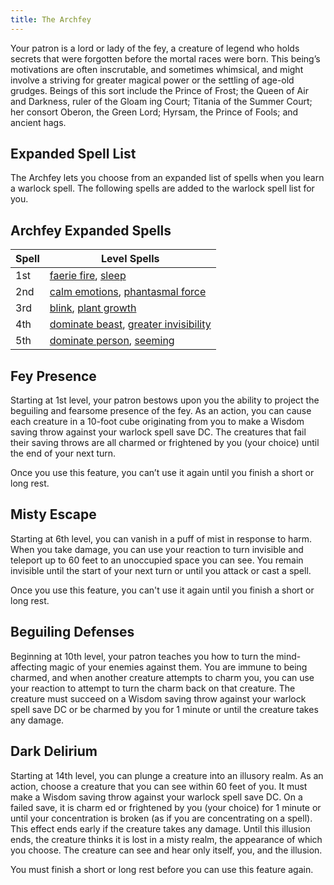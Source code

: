 ```yaml
---
title: The Archfey
---
```


Your patron is a lord or lady of the fey, a creature of legend who holds secrets that were forgotten before the mortal races were born. This being’s motivations are often inscrutable, and sometimes whimsical, and might involve a striving for greater magical power or the settling of age-old grudges. Beings of this sort include the Prince of Frost; the Queen of Air and Darkness, ruler of the Gloam ing Court; Titania of the Summer Court; her consort Oberon, the Green Lord; Hyrsam, the Prince of Fools; and ancient hags.

## Expanded Spell List

The Archfey lets you choose from an expanded list of spells when you learn a warlock spell. The following spells are added to the warlock spell list for you.

## Archfey Expanded Spells

| Spell | Level Spells                                                                                                                               |
| ----- | ------------------------------------------------------------------------------------------------------------------------------------------ |
| 1st   | [faerie fire](_/kompendium/dnd5/spells?name=faerie+fire), [sleep](_/kompendium/dnd5/spells?name=sleep)                                     |
| 2nd   | [calm emotions](_/kompendium/dnd5/spells?name=calm+emotions), [phantasmal force](_/kompendium/dnd5/spells?name=phantasmal+force)           |
| 3rd   | [blink](_/kompendium/dnd5/spells?name=blink), [plant growth](_/kompendium/dnd5/spells?name=plant+growth)                                   |
| 4th   | [dominate beast](_/kompendium/dnd5/spells?name=dominate+beast), [greater invisibility](_/kompendium/dnd5/spells?name=greater+invisibility) |
| 5th   | [dominate person](_/kompendium/dnd5/spells?name=dominate+person), [seeming](_/kompendium/dnd5/spells?name=seeming)                         |

## Fey Presence

Starting at 1st level, your patron bestows upon you the ability to project the beguiling and fearsome presence of the fey. As an action, you can cause each creature in a 10-foot cube originating from you to make a Wisdom saving throw against your warlock spell save DC. The creatures that fail their saving throws are all charmed or frightened by you (your choice) until the end of your next turn.

Once you use this feature, you can’t use it again until you finish a short or long rest.

## Misty Escape

Starting at 6th level, you can vanish in a puff of mist in response to harm. When you take damage, you can use your reaction to turn invisible and teleport up to 60 feet to an unoccupied space you can see. You remain invisible until the start of your next turn or until you attack or cast a spell.

Once you use this feature, you can't use it again until you finish a short or long rest.

## Beguiling Defenses

Beginning at 10th level, your patron teaches you how to turn the mind-affecting magic of your enemies against them. You are immune to being charmed, and when another creature attempts to charm you, you can use your reaction to attempt to turn the charm back on that creature. The creature must succeed on a Wisdom saving throw against your warlock spell save DC or be charmed by you for 1 minute or until the creature takes any damage.

## Dark Delirium

Starting at 14th level, you can plunge a creature into an illusory realm. As an action, choose a creature that you can see within 60 feet of you. It must make a Wisdom saving throw against your warlock spell save DC. On a failed save, it is charm ed or frightened by you (your choice) for 1 minute or until your concentration is broken (as if you are concentrating on a spell). This effect ends early if the creature takes any damage. Until this illusion ends, the creature thinks it is lost in a misty realm, the appearance of which you choose. The creature can see and hear only itself, you, and the illusion.

You must finish a short or long rest before you can use this feature again.
